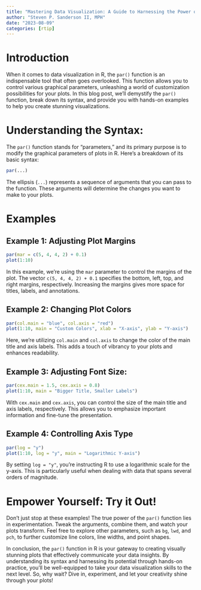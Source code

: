 ```yaml
---
title: "Mastering Data Visualization: A Guide to Harnessing the Power of R's par() Function"
author: "Steven P. Sanderson II, MPH"
date: "2023-08-09"
categories: [rtip]
---
```


# Introduction

When it comes to data visualization in R, the `par()` function is an indispensable tool that often goes overlooked. This function allows you to control various graphical parameters, unleashing a world of customization possibilities for your plots. In this blog post, we'll demystify the `par()` function, break down its syntax, and provide you with hands-on examples to help you create stunning visualizations.

# Understanding the Syntax:

The `par()` function stands for "parameters," and its primary purpose is to modify the graphical parameters of plots in R. Here's a breakdown of its basic syntax:

```R
par(...)
```

The ellipsis (`...`) represents a sequence of arguments that you can pass to the function. These arguments will determine the changes you want to make to your plots.

# Examples

## Example 1: Adjusting Plot Margins
```r
par(mar = c(5, 4, 4, 2) + 0.1)
plot(1:10)
```
In this example, we're using the `mar` parameter to control the margins of the plot. The vector `c(5, 4, 4, 2) + 0.1` specifies the bottom, left, top, and right margins, respectively. Increasing the margins gives more space for titles, labels, and annotations.

## Example 2: Changing Plot Colors

```r
par(col.main = "blue", col.axis = "red")
plot(1:10, main = "Custom Colors", xlab = "X-axis", ylab = "Y-axis")
```

Here, we're utilizing `col.main` and `col.axis` to change the color of the main title and axis labels. This adds a touch of vibrancy to your plots and enhances readability.

## Example 3: Adjusting Font Size:

```r
par(cex.main = 1.5, cex.axis = 0.8)
plot(1:10, main = "Bigger Title, Smaller Labels")
```

With `cex.main` and `cex.axis`, you can control the size of the main title and axis labels, respectively. This allows you to emphasize important information and fine-tune the presentation.

## Example 4: Controlling Axis Type

```r
par(log = "y")
plot(1:10, log = "y", main = "Logarithmic Y-axis")
```
By setting `log = "y"`, you're instructing R to use a logarithmic scale for the y-axis. This is particularly useful when dealing with data that spans several orders of magnitude.

# Empower Yourself: Try it Out!

Don't just stop at these examples! The true power of the `par()` function lies in experimentation. Tweak the arguments, combine them, and watch your plots transform. Feel free to explore other parameters, such as `bg`, `lwd`, and `pch`, to further customize line colors, line widths, and point shapes.

In conclusion, the `par()` function in R is your gateway to creating visually stunning plots that effectively communicate your data insights. By understanding its syntax and harnessing its potential through hands-on practice, you'll be well-equipped to take your data visualization skills to the next level. So, why wait? Dive in, experiment, and let your creativity shine through your plots!